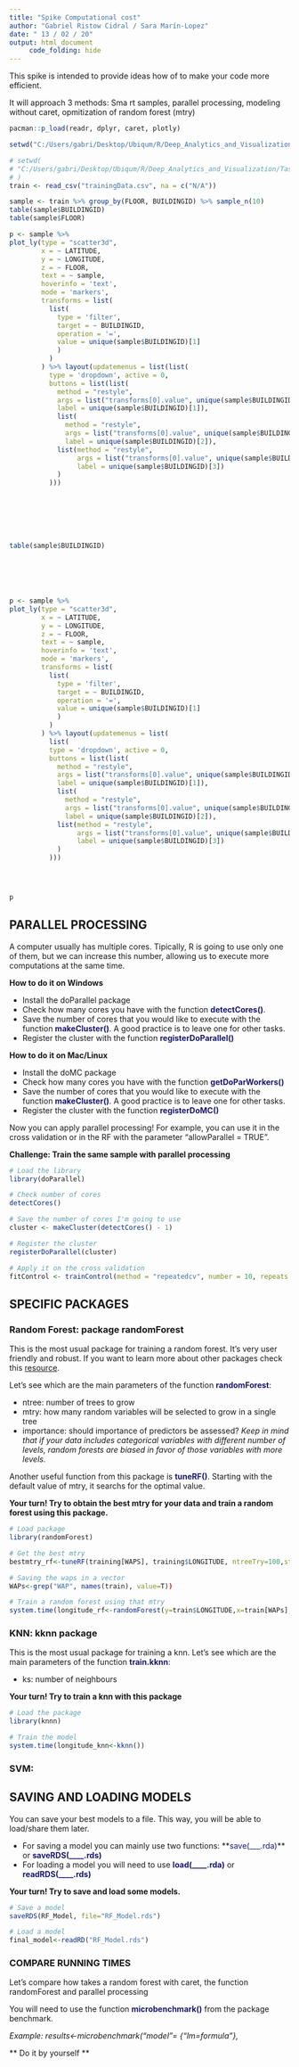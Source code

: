 ```yaml
---
title: "Spike Computational cost"
author: "Gabriel Ristow Cidral / Sara Marín-Lopez"
date: " 13 / 02 / 20"
output: html_document
     code_folding: hide
---
```


This spike is intended to provide ideas how of to make your code more efficient. 

It will approach 3 methods: Sma rt samples, parallel processing, modeling without caret, opmitization of random forest (mtry)


```r

pacman::p_load(readr, dplyr, caret, plotly)

setwd("C:/Users/gabri/Desktop/Ubiqum/R/Deep_Analytics_and_Visualization/Task_3/Wifi_fingerprinting")

# setwd(
# "C:/Users/gabri/Desktop/Ubiqum/R/Deep_Analytics_and_Visualization/Task_3/"
# )
train <- read_csv("trainingData.csv", na = c("N/A"))

sample <- train %>% group_by(FLOOR, BUILDINGID) %>% sample_n(10)
table(sample$BUILDINGID)
table(sample$FLOOR)


```


```r

p <- sample %>%
plot_ly(type = "scatter3d",
        x = ~ LATITUDE,
        y = ~ LONGITUDE,
        z = ~ FLOOR,
        text = ~ sample,
        hoverinfo = 'text',
        mode = 'markers',
        transforms = list(
          list(
            type = 'filter',
            target = ~ BUILDINGID,
            operation = '=',
            value = unique(sample$BUILDINGID)[1]
            )
          )
        ) %>% layout(updatemenus = list(list(
          type = 'dropdown', active = 0, 
          buttons = list(list(
            method = "restyle",
            args = list("transforms[0].value", unique(sample$BUILDINGID)[1]),
            label = unique(sample$BUILDINGID)[1]),
            list(
              method = "restyle",
              args = list("transforms[0].value", unique(sample$BUILDINGID)[2]),
              label = unique(sample$BUILDINGID)[2]),
            list(method = "restyle",
                 args = list("transforms[0].value", unique(sample$BUILDINGID)[3]),
                 label = unique(sample$BUILDINGID)[3])
            )
          )))







table(sample$BUILDINGID)






p <- sample %>%
plot_ly(type = "scatter3d",
        x = ~ LATITUDE,
        y = ~ LONGITUDE,
        z = ~ FLOOR,
        text = ~ sample,
        hoverinfo = 'text',
        mode = 'markers',
        transforms = list(
          list(
            type = 'filter',
            target = ~ BUILDINGID,
            operation = '=',
            value = unique(sample$BUILDINGID)[1]
            )
          )
        ) %>% layout(updatemenus = list(
          list(
          type = 'dropdown', active = 0, 
          buttons = list(list(
            method = "restyle",
            args = list("transforms[0].value", unique(sample$BUILDINGID)[1]),
            label = unique(sample$BUILDINGID)[1]),
            list(
              method = "restyle",
              args = list("transforms[0].value", unique(sample$BUILDINGID)[2]),
              label = unique(sample$BUILDINGID)[2]),
            list(method = "restyle",
                 args = list("transforms[0].value", unique(sample$BUILDINGID)[3]),
                 label = unique(sample$BUILDINGID)[3])
            )
          )))




p

```

## PARALLEL PROCESSING ##
A computer usually has multiple cores. Tipically, R is going to use only one of them, but we can increase this number, allowing us to execute more computations at the same time. 

**How to do it on Windows**
<ul>
  <li>Install the doParallel package </li>
  <li>Check how many cores you have with the function **<span style="color:MIDNIGHTBLUE">detectCores()</span>**.</li>
  <li>Save the number of cores that you would like to execute with the function **<span style="color:MIDNIGHTBLUE ">makeCluster()</span>**. A good practice is to leave one for other tasks. </li>
  <li>Register the cluster with the function **<span style="color:MIDNIGHTBLUE">registerDoParallel()</span>**</li>
</ul>

**How to do it on Mac/Linux**
<ul>
  <li>Install the doMC package </li>
  <li>Check how many cores you have with the function **<span style="color:MIDNIGHTBLUE">getDoParWorkers()</span>** </li>
  <li>Save the number of cores that you would like to execute with the function **<span style="color:MIDNIGHTBLUE">makeCluster()</span>**. A good practice is to leave one for other tasks. </li>
  <li>Register the cluster with the function **<span style="color:MIDNIGHTBLUE">registerDoMC()</span>**</li>
</ul>

Now you can apply parallel processing! For example, you can use it in the cross validation or in the RF with the parameter "allowParallel = TRUE". 

**Challenge: Train the same sample with parallel processing**
```r
# Load the library
library(doParallel)

# Check number of cores
detectCores()

# Save the number of cores I'm going to use
cluster <- makeCluster(detectCores() - 1)

# Register the cluster
registerDoParallel(cluster)

# Apply it on the cross validation
fitControl <- trainControl(method = "repeatedcv", number = 10, repeats = 3, allowParallel = TRUE)

```

## SPECIFIC PACKAGES ##
### Random Forest: package randomForest ###
This is the most usual package for training a random forest. It's very user friendly and robust. If you want to learn more about other packages check this [resource](https://www.linkedin.com/pulse/different-random-forest-packages-r-madhur-modi/).

Let's see which are the main parameters of the function **<span style="color:MIDNIGHTBLUE">randomForest</span>**:
<ul>
  <li> ntree: number of trees to grow </li>
  <li> mtry: how many random variables will be selected to grow in a single tree </li>
  <li> importance: should importance of predictors be assessed? *Keep in mind that if your data includes categorical variables with different number of levels, random forests are biased in favor of those variables with more levels.* </li>
</ul>

Another useful function from this package is **<span style="color:MIDNIGHTBLUE">tuneRF()</span>**. Starting with the default value of mtry, it searchs for the optimal value. 

**Your turn! Try to obtain the best mtry for your data and train a random forest using this package.**

```r
# Load package
library(randomForest)

# Get the best mtry
bestmtry_rf<-tuneRF(training[WAPS], training$LONGITUDE, ntreeTry=100,stepFactor=2,improve=0.05,trace=TRUE, plot=T) 

# Saving the waps in a vector
WAPs<-grep("WAP", names(train), value=T))

# Train a random forest using that mtry
system.time(longitude_rf<-randomForest(y=train$LONGITUDE,x=train[WAPs],importance=T,method="rf", ntree=100, mtry=104))
```

### KNN: kknn package ###
This is the most usual package for training a knn. Let's see which are the main parameters of the function **<span style="color:MIDNIGHTBLUE">train.kknn</span>**:
<ul>
  <li> ks: number of neighbours </li>
</ul>

**Your turn! Try to train a knn with this package**
```r
# Load the package
library(knnn)

# Train the model
system.time(longitude_knn<-kknn())

```

### SVM:  ###


## SAVING AND LOADING MODELS ##
You can save your best models to a file. This way, you will be able to load/share them later. 
<ul>
<li> For saving a model you can mainly use two functions: **<span style="color:MIDNIGHTBLUE">save(___.rda)</span>** or **<span style="color:MIDNIGHTBLUE">saveRDS(____.rds)</span>** </li>
<li> For loading a model you will need to use **<span style="color:MIDNIGHTBLUE">load(____.rda)</span>** or **<span style="color:MIDNIGHTBLUE">readRDS(____.rds)</span>**
</ul>

**Your turn! Try to save and load some models.**
```r
# Save a model
saveRDS(RF_Model, file="RF_Model.rds")

# Load a model
final_model<-readRD("RF_Model.rds")
```

### COMPARE RUNNING TIMES ###
Let's compare how takes a random forest with caret, the function randomForest and parallel processing

You will need to use the function **<span style="color:MIDNIGHTBLUE">microbenchmark()</span>** from the package benchmark. 

*Example: results<-microbenchmark("model"= {"lm=formula"},*

** Do it by yourself **
```r
```


